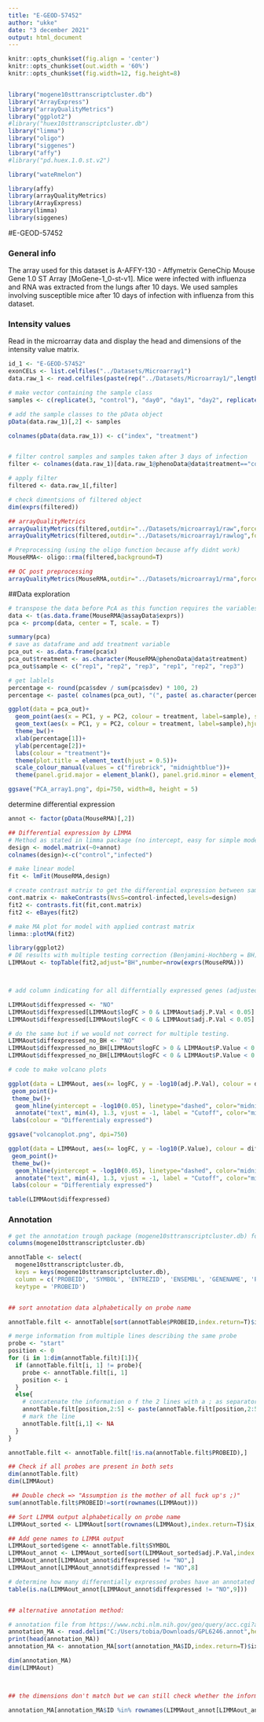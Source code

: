 ---
title: "E-GEOD-57452"
author: "ukke"
date: "3 december 2021"
output: html_document
---


```{r global_options, include=FALSE}
knitr::opts_chunk$set(fig.align = 'center')
knitr::opts_chunk$set(out.width = '60%')
knitr::opts_chunk$set(fig.width=12, fig.height=8)


library("mogene10sttranscriptcluster.db")
library("ArrayExpress")
library("arrayQualityMetrics")
library("ggplot2")
#library("huex10sttranscriptcluster.db")
library("limma")
library("oligo")
library("siggenes")
library("affy")
#library("pd.huex.1.0.st.v2")

library("wateRmelon")
```

```{r}
library(affy)
library(arrayQualityMetrics)
library(ArrayExpress)
library(limma)
library(siggenes)
```



#E-GEOD-57452

### General info

The array used for this dataset is A-AFFY-130 - Affymetrix GeneChip Mouse Gene 1.0 ST Array [MoGene-1_0-st-v1]. Mice were infected with influenza and RNA was extracted from the lungs after 10 days. We used samples involving susceptible mice after 10 days of infection with influenza from this dataset.

### Intensity values

Read in the microarray data and display the head and dimensions of the intensity value matrix.
```{r, message=F}
id_1 <- "E-GEOD-57452"
exonCELs <- list.celfiles("../Datasets/Microarray1")
data.raw_1 <- read.celfiles(paste(rep("../Datasets/Microarray1/",length(exonCELs)),exonCELs,sep=""))
```


```{r}
# make vector containing the sample class
samples <- c(replicate(3, "control"), "day0", "day1", "day2", replicate(2, "day3"), replicate(2, "day4"), replicate(3, "day5"), "day6", replicate(2, "day7"), replicate(2, "day8"), replicate(2, "day9"), replicate(3, "day10")) 

# add the sample classes to the pData object
pData(data.raw_1)[,2] <- samples 

colnames(pData(data.raw_1)) <- c("index", "treatment")


# filter control samples and samples taken after 3 days of infection
filter <- colnames(data.raw_1)[data.raw_1@phenoData@data$treatment=="control" | data.raw_1@phenoData@data$treatment=="day10"]

# apply filter
filtered <- data.raw_1[,filter]

# check dimentsions of filtered object
dim(exprs(filtered))
```


```{r}
## arrayQualityMetrics 
arrayQualityMetrics(filtered,outdir="../Datasets/microarray1/raw",force=T)
arrayQualityMetrics(filtered,outdir="../Datasets/microarray1/rawlog",force=T,do.logtransform=T)

# Preprocessing (using the oligo function because affy didnt work)
MouseRMA<- oligo::rma(filtered,background=T)

## QC post preprocessing
arrayQualityMetrics(MouseRMA,outdir="../Datasets/microarray1/rma",force=T)  			#RMA produces log-transformed data


```

##Data exploration

```{r}
# transpose the data before PcA as this function requires the variables to b columns
data <- t(as.data.frame(MouseRMA@assayData$exprs))
pca <- prcomp(data, center = T, scale. = T)

summary(pca)
# save as dataframe and add treatment variable
pca_out <- as.data.frame(pca$x)
pca_out$treatment <- as.character(MouseRMA@phenoData@data$treatment)
pca_out$sample <- c("rep1", "rep2", "rep3", "rep1", "rep2", "rep3")

# get lablels
percentage <- round(pca$sdev / sum(pca$sdev) * 100, 2)
percentage <- paste( colnames(pca_out), "(", paste( as.character(percentage), "%", ")", sep="") )

ggplot(data = pca_out)+
  geom_point(aes(x = PC1, y = PC2, colour = treatment, label=sample), size=3)+
  geom_text(aes(x = PC1, y = PC2, colour = treatment, label=sample),hjust=0.5, vjust=1.15)+
  theme_bw()+
  xlab(percentage[1])+
  ylab(percentage[2])+
  labs(colour = "treatment")+
  theme(plot.title = element_text(hjust = 0.5))+
  scale_colour_manual(values = c("firebrick", "midnightblue"))+
  theme(panel.grid.major = element_blank(), panel.grid.minor = element_blank())

ggsave("PCA_array1.png", dpi=750, width=8, height = 5)
```



determine differential expression

```{r}
annot <- factor(pData(MouseRMA)[,2])

## Differential expression by LIMMA
# Method as stated in limma package (no intercept, easy for simple model designs)
design <- model.matrix(~0+annot)
colnames(design)<-c("control","infected")

# make linear model
fit <- lmFit(MouseRMA,design)

# create contrast matrix to get the differential expression between samples from infected mice and uninfected mice 
cont.matrix <- makeContrasts(NvsS=control-infected,levels=design)
fit2 <- contrasts.fit(fit,cont.matrix) 
fit2 <- eBayes(fit2)

# make MA plot for model with applied contrast matrix
limma::plotMA(fit2)
```

```{r}
library(ggplot2)
# DE results with multiple testing correction (Benjamini-Hochberg = BH)
LIMMAout <- topTable(fit2,adjust="BH",number=nrow(exprs(MouseRMA)))



# add column indicating for all differntially expressed genes (adjusted p-value < 0.05) whether they're up- or down-regulated

LIMMAout$diffexpressed <- "NO"
LIMMAout$diffexpressed[LIMMAout$logFC > 0 & LIMMAout$adj.P.Val < 0.05] <- "UP"
LIMMAout$diffexpressed[LIMMAout$logFC < 0 & LIMMAout$adj.P.Val < 0.05] <- "DOWN"

# do the same but if we would not correct for multiple testing.
LIMMAout$diffexpressed_no_BH <- "NO"
LIMMAout$diffexpressed_no_BH[LIMMAout$logFC > 0 & LIMMAout$P.Value < 0.05] <- "UP"
LIMMAout$diffexpressed_no_BH[LIMMAout$logFC < 0 & LIMMAout$P.Value < 0.05] <- "DOWN"

# code to make volcano plots

ggplot(data = LIMMAout, aes(x= logFC, y = -log10(adj.P.Val), colour = diffexpressed)) +
 geom_point()+
 theme_bw()+
  geom_hline(yintercept = -log10(0.05), linetype="dashed", color="midnightblue")+
  annotate("text", min(4), 1.3, vjust = -1, label = "Cutoff", color="midnightblue")+
 labs(colour = "Differentialy expressed")

ggsave("volcanoplot.png", dpi=750)

ggplot(data = LIMMAout, aes(x= logFC, y = -log10(P.Value), colour = diffexpressed_no_BH)) +
 geom_point()+
 theme_bw()+
  geom_hline(yintercept = -log10(0.05), linetype="dashed", color="midnightblue")+
  annotate("text", min(4), 1.3, vjust = -1, label = "Cutoff", color="midnightblue")+
 labs(colour = "Differentialy expressed")

table(LIMMAout$diffexpressed)

```


### Annotation

```{r}
# get the annotation trough package (mogene10sttranscriptcluster.db) found at https://www.biostars.org/p/9477569/
columns(mogene10sttranscriptcluster.db)

annotTable <- select(
  mogene10sttranscriptcluster.db,
  keys = keys(mogene10sttranscriptcluster.db),
  column = c('PROBEID', 'SYMBOL', 'ENTREZID', 'ENSEMBL', 'GENENAME', 'PROSITE'),
  keytype = 'PROBEID')


## sort annotation data alphabetically on probe name

annotTable.filt <- annotTable[sort(annotTable$PROBEID,index.return=T)$ix,]

# merge information from multiple lines describing the same probe
probe <- "start"
position <- 0
for (i in 1:dim(annotTable.filt)[1]){
  if (annotTable.filt[i, 1] != probe){
    probe <- annotTable.filt[i, 1]
    position <- i
  }
  else{
    # concatenate the information o f the 2 lines with a ; as separator
    annotTable.filt[position,2:5] <- paste(annotTable.filt[position,2:5], annotTable.filt[i, 2:5], sep="; ")
    # mark the line 
    annotTable.filt[i,1] <- NA
  }
}

annotTable.filt <- annotTable.filt[!is.na(annotTable.filt$PROBEID),]

## Check if all probes are present in both sets
dim(annotTable.filt)
dim(LIMMAout)

 ## Double check => "Assumption is the mother of all fuck up's ;)"
sum(annotTable.filt$PROBEID!=sort(rownames(LIMMAout)))

## Sort LIMMA output alphabetically on probe name
LIMMAout_sorted <- LIMMAout[sort(rownames(LIMMAout),index.return=T)$ix,]

## Add gene names to LIMMA output
LIMMAout_sorted$gene <- annotTable.filt$SYMBOL
LIMMAout_annot <- LIMMAout_sorted[sort(LIMMAout_sorted$adj.P.Val,index.return=T)$ix,]
LIMMAout_annot[LIMMAout_annot$diffexpressed != "NO",]
LIMMAout_annot[LIMMAout_annot$diffexpressed != "NO",8]

# determine how many differentially expressed probes have an annotated gene
table(is.na(LIMMAout_annot[LIMMAout_annot$diffexpressed != "NO",9]))


## alternative annotation method:

# annotation file from https://www.ncbi.nlm.nih.gov/geo/query/acc.cgi?acc=GPL6246
annotation_MA <- read.delim("C:/Users/tobia/Downloads/GPL6246.annot",header=T, sep="\t", skip=27, fill=T)
print(head(annotation_MA))
annotation_MA <- annotation_MA[sort(annotation_MA$ID,index.return=T)$ix,]

dim(annotation_MA)
dim(LIMMAout)



## the dimensions don't match but we can still check whether the information for the differentially expressed probes matches using both annotation methods

annotation_MA[annotation_MA$ID %in% rownames(LIMMAout_annot[LIMMAout_annot$diffexpressed != "NO",]),]


```